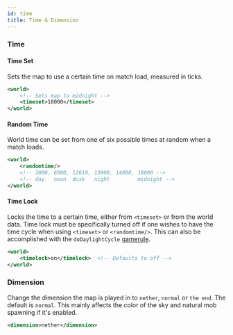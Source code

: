```yaml
---
id: time
title: Time & Dimension
---
```


### Time

#### Time Set

Sets the map to use a certain time on match load, measured in ticks.

```xml
<world>
    <!-- Sets map to midnight -->
    <timeset>18000</timeset>
</world>
```

#### Random Time

World time can be set from one of six possible times at random when a match loads.

```xml
<world>
    <randomtime/>
    <!-- 1000, 6000, 12610, 13000, 14000, 18000 -->
    <!-- day   noon  dusk   night         midnight -->
</world>
```

#### Time Lock

Locks the time to a certain time, either from `<timeset>` or from the world data.
Time lock must be specifically turned off if one wishes to have the time cycle
when using `<timeset>` or `<randomtime/>`.
This can also be accomplished with the `doDaylightCycle` [gamerule](/docs/modules/mechanics/gamerules).

```xml
<world>
    <timelock>on</timelock>  <!-- Defaults to off -->
</world>
```

### Dimension

Change the dimension the map is played in to `nether`, `normal` or `the end`. The default is `normal`.
This mainly affects the color of the sky and natural mob spawning if it's enabled.

```xml
<dimension>nether</dimension>
```
